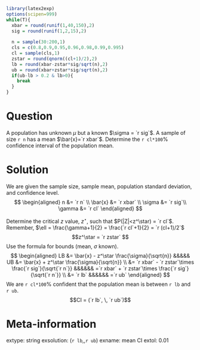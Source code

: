 ```r
library(latex2exp)
options(scipen=999)
while(T){
  xbar = round(runif(1,40,150),2)
  sig = round(runif(1,2,15),2)
  
  n = sample(30:200,1)
  cls = c(0.8,0.9,0.95,0.96,0.98,0.99,0.995)
  cl = sample(cls,1)
  zstar = round(qnorm((cl+1)/2),2)
  lb = round(xbar-zstar*sig/sqrt(n),2)
  ub = round(xbar+zstar*sig/sqrt(n),2)
  if(ub-lb > 0.2 & lb>0){
    break
  }
}
```

Question
========

A population has unknown $\mu$ but a known $\sigma = `r sig`$. A sample of size `r n` has a mean $\bar{x}=`r xbar`$. Determine the `r cl*100`% confidence interval of the population mean.


Solution
========

We are given the sample size, sample mean, population standard deviation, and confidence level.
$$
\begin{aligned}
n &= `r n` \\
\bar{x} &= `r xbar` \\
\sigma &= `r sig`\\
\gamma &= `r cl`
\end{aligned}
$$

Determine the critical $z$ value, $z^\star$, such that $P(|Z|<z^\star) = `r cl`$. Remember, $\ell = \frac{\gamma+1}{2} = \frac{`r cl`+1}{2} = `r (cl+1)/2`$
$$z^\star = `r zstar` $$
Use the formula for bounds (mean, $\sigma$ known).
$$
\begin{aligned}
LB &= \bar{x} - z^\star \frac{\sigma}{\sqrt{n}} &&&&& UB &= \bar{x} + z^\star \frac{\sigma}{\sqrt{n}} \\
   &= `r xbar` - `r zstar`\times \frac{`r sig`}{\sqrt{`r n`}} &&&&&& =`r xbar` + `r zstar`\times \frac{`r sig`}{\sqrt{`r n`}} \\
   &= `r lb` &&&&&& =`r ub` 
\end{aligned}
$$
We are `r cl*100`% confident that the population mean is between `r lb` and `r ub`.
$$CI = (`r lb`, \, `r ub`)$$


Meta-information
============
extype: string
exsolution: (`r lb`,\,`r ub`) 
exname: mean CI
extol: 0.01

